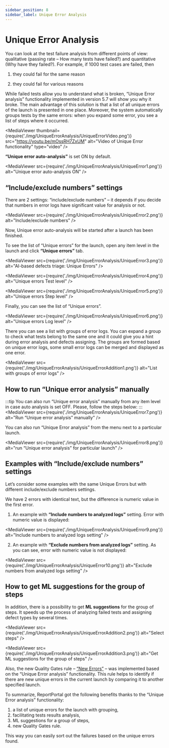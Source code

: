 ```yaml
---
sidebar_position: 8
sidebar_label: Unique Error Analysis
---
```


# Unique Error Analysis

You can look at the test failure analysis from different points of view: qualitative (passing rate – How many tests have failed?) and quantitative (Why have they failed?). For example, if 1000 test cases are failed, then

1. they could fail for the same reason

2. they could fail for various reasons

While failed tests allow you to understand what is broken, “Unique Error analysis” functionality implemented in version 5.7 will show you why it broke. The main advantage of this solution is that a list of all unique errors of the launch is presented in one place. Moreover, the system automatically groups tests by the same errors: when you expand some error, you see a list of steps where it occurred.

<MediaViewer thumbnail={require('./img/UniqueErrorAnalysis/UniqueErrorVideo.png')} src="https://youtu.be/mOssRH7ZxUM" alt="Video of Unique Error functionality" type="video" />

**“Unique error auto-analysis”** is set ON by default.

<MediaViewer src={require('./img/UniqueErrorAnalysis/UniqueError1.png')} alt="Unique error auto-analysis ON" />

## “Include/exclude numbers” settings

There are 2 settings: “include/exclude numbers” – it depends if you decide that numbers in error logs have significant value for analysis or not.

<MediaViewer src={require('./img/UniqueErrorAnalysis/UniqueError2.png')} alt="Include/exclude numbers" />

Now, Unique error auto-analysis will be started after a launch has been finished. 
 
To see the list of “Unique errors” for the launch, open any item level in the launch and click **“Unique errors”** tab. 

<MediaViewer src={require('./img/UniqueErrorAnalysis/UniqueError3.png')} alt="AI-based defects triage: Unique Errors" />

<MediaViewer src={require('./img/UniqueErrorAnalysis/UniqueError4.png')} alt="Unique errors Test level" />

<MediaViewer src={require('./img/UniqueErrorAnalysis/UniqueError5.png')} alt="Unique errors Step level" />

Finally, you can see the list of “Unique errors”.

<MediaViewer src={require('./img/UniqueErrorAnalysis/UniqueError6.png')} alt="Unique errors Log level" />

There you can see a list with groups of error logs. You can expand a group to check what tests belong to the same one and it could give you a hint during error analysis and defects assigning. The groups are formed based on unique error logs, some small error logs can be merged and displayed as one error.

<MediaViewer src={require('./img/UniqueErrorAnalysis/UniqueErrorAddition1.png')} alt="List with groups of error logs" />

## How to run “Unique error analysis” manually

:::tip
You can also run “Unique error analysis” manually from any item level in case auto analysis is set OFF. Please, follow the steps below: 
:::
<MediaViewer src={require('./img/UniqueErrorAnalysis/UniqueError7.png')} alt="Run “Unique error analysis” manually" />

You can also run “Unique Error analysis” from the menu next to a particular launch.

<MediaViewer src={require('./img/UniqueErrorAnalysis/UniqueError8.png')} alt="run “Unique error analysis” for particular launch" />

## Examples with “Include/exclude numbers” settings

Let’s consider some examples with the same Unique Errors but with different include/exclude numbers settings.
 
We have 2 errors with identical text, but the difference is numeric value in the first error. 
 
1. An example with **“Include numbers to analyzed logs”** setting. Error with numeric value is displayed:

<MediaViewer src={require('./img/UniqueErrorAnalysis/UniqueError9.png')} alt="Include numbers to analyzed logs setting" />

2. An example with **“Exclude numbers from analyzed logs”** setting. As you can see, error with numeric value is not displayed:

<MediaViewer src={require('./img/UniqueErrorAnalysis/UniqueError10.png')} alt="Exclude numbers from analyzed logs setting" />

## How to get ML suggestions for the group of steps

In addition, there is a possibility to get **ML suggestions** for the group of steps. It speeds up the process of analyzing failed tests and assigning defect types by several times.

<MediaViewer src={require('./img/UniqueErrorAnalysis/UniqueErrorAddition2.png')} alt="Select steps" />

<MediaViewer src={require('./img/UniqueErrorAnalysis/UniqueErrorAddition3.png')} alt="Get ML suggestions for the group of steps" />

Also, the new Quality Gates rule – [“New Errors”](/quality-gates/QualityRulesConfiguration#new-errors-in-the-run) – was implemented based on the “Unique Error analysis” functionality. This rule helps to identify if there are new unique errors in the current launch by comparing it to another specified launch.

To summarize, ReportPortal got the following benefits thanks to the “Unique Error analysis” functionality:

1. a list of unique errors for the launch with grouping,
2. facilitating tests results analysis,
3. ML suggestions for a group of steps,
4. new Quality Gates rule.

This way you can easily sort out the failures based on the unique errors found.
